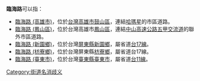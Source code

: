'''臨海路'''可以指：
* [[臨海路_(高雄市)|臨海路 (高雄市)]]，位於[[台灣|台灣]][[高雄市|高雄市]][[鼓山區|鼓山區]]，連結[[哈瑪星|哈瑪星]]的市區道路。
* [[臨海路_(鳳山區)|臨海路 (鳳山區)]]，位於台灣高雄市[[鳳山區|鳳山區]]，連結[[中山高速公路|中山高速公路]][[五甲交流道|五甲交流道]]的聯外市區道路。
* [[臨海路_(新園鄉)|臨海路 (新園鄉)]]，位於台灣[[屏東縣|屏東縣]][[新園鄉_(台灣)|新園鄉]]，屬省道[[台17線|台17線]]。
* [[臨海路_(枋寮鄉)|臨海路 (枋寮鄉)]]，位於台灣屏東縣[[枋寮鄉|枋寮鄉]]，屬省道台17線。
* [[臨海路_(臺東市)|臨海路 (臺東市)]]，位於台灣[[臺東縣|臺東縣]][[臺東市|臺東市]]，屬省道[[台11線|台11線]]。

{{disamb}}
{{DEFAULTSORT:臨海路}}
[[Category:街道名消歧义|Category:街道名消歧义]]